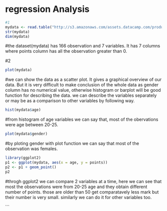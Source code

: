 # regression Analysis

```r
#1
mydata <- read.table("http://s3.amazonaws.com/assets.datacamp.com/production/course_2218/datasets/learning2014.txt", sep = ",", header=TRUE)
str(mydata)
dim(mydata)

```
#the dataset(mydata) has 166 observation and 7 variables. It has 7 columns where points column has all the observation greater than 0. 


#2
```r
plot(mydata)

```
#we can show the data as a scatter plot. It gives a graphical overview of our data. But it is very difficult to make conclusion of the whole data as gender column has no numerical value, otherwise histogram or barplot will be good function for describing the data. we can describe the variables separately or may be as a comparison to other variables by following way.

```r
hist(mydata$age)

```
#from histogram of age variables we can say that, most of the obervations were age between 20-25.

```r
plot(mydata$gender)
```
#by ploting gender with plot function we can say that most of the observation was females.
```r
library(ggplot2)
p1 <- ggplot(mydata, aes(x = age, y = points))
p2 <- p1 + geom_point()
p2

```
#throgh ggplot2 we can compare 2 variables at a time, here we can see that most the observations were from 20-25 age and they obtain different number of points. those are older than 50 get comparatavely less mark but their number is very small. similarly we can do it for other variables too.



```